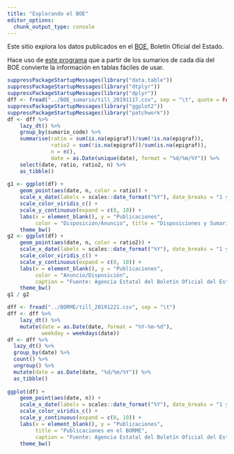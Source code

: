 ```yaml
---
title: "Explorando el BOE"
editor_options: 
  chunk_output_type: console
---
```


Este sitio explora los datos publicados en el [BOE](https://boe.es), Boletín Oficial del Estado.

Hace uso de [este programa](https://www.github.com/llrs/BOE) que a partir de los sumarios de cada día del BOE convierte la información en tablas fáciles de usar.

```r
suppressPackageStartupMessages(library("data.table"))
suppressPackageStartupMessages(library("dtplyr"))
suppressPackageStartupMessages(library("dplyr"))
dff <- fread("../BOE_sumario/till_20191117.csv", sep = "\t", quote = FALSE)
suppressPackageStartupMessages(library("ggplot2"))
suppressPackageStartupMessages(library("patchwork"))
df <- dff %>% 
    lazy_dt() %>% 
    group_by(sumario_code) %>% 
    summarise(ratio = sum(is.na(epigraf))/sum(!is.na(epigraf)),
              ratio2 = sum(!is.na(epigraf))/sum(is.na(epigraf)),
              n = n(),
              date = as.Date(unique(date), format = "%d/%m/%Y")) %>% 
    select(date, ratio, ratio2, n) %>% 
    as_tibble()
    
g1 <- ggplot(df) +
    geom_point(aes(date, n, color = ratio)) +
    scale_x_date(labels = scales::date_format("%Y"), date_breaks = "1 year") +
    scale_color_viridis_c() +
    scale_y_continuous(expand = c(0, 10)) +
    labs(x = element_blank(), y = "Publicaciones", 
         color = "Disposición/Anuncio", title = "Disposiciones y Sumarios en el BOE") +
    theme_bw()
g2 <- ggplot(df) +
    geom_point(aes(date, n, color = ratio2)) +
    scale_x_date(labels = scales::date_format("%Y"), date_breaks = "1 year") +
    scale_color_viridis_c() +
    scale_y_continuous(expand = c(0, 10)) +
    labs(x = element_blank(), y = "Publicaciones", 
         color = "Anuncio/Disposición",
         caption = "Fuente: Agencia Estatal del Boletín Oficial del Estado\nAutor: Lluís Revilla") +
    theme_bw()
g1 / g2
```

```r
dff <- fread("../BORME/till_20191221.csv", sep = "\t")
dff <- dff %>% 
    lazy_dt() %>% 
    mutate(date = as.Date(date, format = "%Y-%m-%d"),
           weekday = weekdays(date))
df <- dff %>% 
  lazy_dt() %>% 
  group_by(date) %>% 
  count() %>% 
  ungroup() %>% 
  mutate(date = as.Date(date, "%d/%m/%Y")) %>% 
  as_tibble()
    
ggplot(df) +
    geom_point(aes(date, n)) +
    scale_x_date(labels = scales::date_format("%Y"), date_breaks = "1 year") +
    scale_color_viridis_c() +
    scale_y_continuous(expand = c(0, 10)) +
    labs(x = element_blank(), y = "Publicaciones", 
         title = "Publicaciones en el BORME",
         caption = "Fuente: Agencia Estatal del Boletín Oficial del Estado\nAutor: Lluís Revilla") +
    theme_bw()
```
